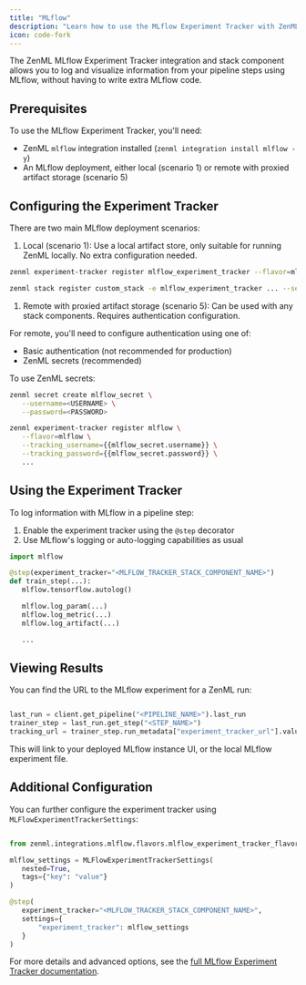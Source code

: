 ```yaml
---
title: "MLflow"
description: "Learn how to use the MLflow Experiment Tracker with ZenML."
icon: code-fork
---
```


The ZenML MLflow Experiment Tracker integration and stack component allows you to log and visualize information from your pipeline steps using MLflow, without having to write extra MLflow code.

## Prerequisites

To use the MLflow Experiment Tracker, you'll need:

* ZenML `mlflow` integration installed (`zenml integration install mlflow -y`)
* An MLflow deployment, either local (scenario 1) or remote with proxied artifact storage (scenario 5)

## Configuring the Experiment Tracker

There are two main MLflow deployment scenarios:

1. Local (scenario 1): Use a local artifact store, only suitable for running ZenML locally. No extra configuration needed.

```bash
zenml experiment-tracker register mlflow_experiment_tracker --flavor=mlflow

zenml stack register custom_stack -e mlflow_experiment_tracker ... --set
```

1. Remote with proxied artifact storage (scenario 5): Can be used with any stack components. Requires authentication configuration.

For remote, you'll need to configure authentication using one of:

* Basic authentication (not recommended for production)
* ZenML secrets (recommended)

To use ZenML secrets:

```bash
zenml secret create mlflow_secret \
   --username=<USERNAME> \
   --password=<PASSWORD>

zenml experiment-tracker register mlflow \
   --flavor=mlflow \
   --tracking_username={{mlflow_secret.username}} \
   --tracking_password={{mlflow_secret.password}} \
   ...
```

## Using the Experiment Tracker

To log information with MLflow in a pipeline step:

1. Enable the experiment tracker using the `@step` decorator
2. Use MLflow's logging or auto-logging capabilities as usual

```py
import mlflow

@step(experiment_tracker="<MLFLOW_TRACKER_STACK_COMPONENT_NAME>")
def train_step(...):
   mlflow.tensorflow.autolog()

   mlflow.log_param(...)
   mlflow.log_metric(...)
   mlflow.log_artifact(...)

   ...
```

## Viewing Results

You can find the URL to the MLflow experiment for a ZenML run:

```py

last_run = client.get_pipeline("<PIPELINE_NAME>").last_run
trainer_step = last_run.get_step("<STEP_NAME>")
tracking_url = trainer_step.run_metadata["experiment_tracker_url"].value
```

This will link to your deployed MLflow instance UI, or the local MLflow experiment file.

## Additional Configuration

You can further configure the experiment tracker using `MLFlowExperimentTrackerSettings`:

```py

from zenml.integrations.mlflow.flavors.mlflow_experiment_tracker_flavor import MLFlowExperimentTrackerSettings

mlflow_settings = MLFlowExperimentTrackerSettings(
   nested=True,
   tags={"key": "value"}
)

@step(
   experiment_tracker="<MLFLOW_TRACKER_STACK_COMPONENT_NAME>",
   settings={
       "experiment_tracker": mlflow_settings
   }
)
```

For more details and advanced options, see the [full MLflow Experiment Tracker documentation](/latest/versions/0.66.0/stack-components/experiment-trackers/mlflow).

